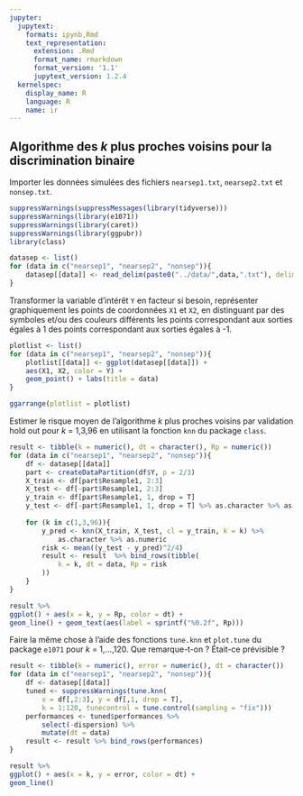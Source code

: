 ```yaml
---
jupyter:
  jupytext:
    formats: ipynb,Rmd
    text_representation:
      extension: .Rmd
      format_name: rmarkdown
      format_version: '1.1'
      jupytext_version: 1.2.4
  kernelspec:
    display_name: R
    language: R
    name: ir
---
```


Algorithme des $k$ plus proches voisins pour la discrimination binaire
---
Importer les données simulées des fichiers `nearsep1.txt`, `nearsep2.txt` et `nonsep.txt`.

```r
suppressWarnings(suppressMessages(library(tidyverse)))
suppressWarnings(library(e1071))
suppressWarnings(library(caret))
suppressWarnings(library(ggpubr))
library(class)
```

```r
datasep <- list()
for (data in c("nearsep1", "nearsep2", "nonsep")){
    datasep[[data]] <- read_delim(paste0("../data/",data,".txt"), delim = ";", col_types = "_fdd")
}
```

Transformer la variable d’intérêt `Y` en facteur si besoin, représenter graphiquement les points de coordonnées `X1` et `X2`, en distinguant par des symboles et/ou des couleurs différents les points correspondant aux sorties égales à 1 des points correspondant aux sorties égales à -1.

```r
plotlist <- list()
for (data in c("nearsep1", "nearsep2", "nonsep")){
    plotlist[[data]] <- ggplot(datasep[[data]]) +
    aes(X1, X2, color = Y) +
    geom_point() + labs(title = data)
}

ggarrange(plotlist = plotlist)
```

Estimer le risque moyen de l’algorithme $k$ plus proches voisins par validation hold out pour $k$ = 1,3,96 en utilisant la fonction `knn` du package `class`.

```r
result <- tibble(k = numeric(), dt = character(), Rp = numeric())
for (data in c("nearsep1", "nearsep2", "nonsep")){
    df <- datasep[[data]]
    part <- createDataPartition(df$Y, p = 2/3)
    X_train <- df[part$Resample1, 2:3]
    X_test <- df[-part$Resample1, 2:3]
    y_train <- df[part$Resample1, 1, drop = T]
    y_test <- df[-part$Resample1, 1, drop = T] %>% as.character %>% as.numeric
    
    for (k in c(1,3,96)){
        y_pred <- knn(X_train, X_test, cl = y_train, k = k) %>% 
            as.character %>% as.numeric
        risk <- mean((y_test - y_pred)^2/4)
        result <- result  %>% bind_rows(tibble(
            k = k, dt = data, Rp = risk
        ))
    }
}

result %>% 
ggplot() + aes(x = k, y = Rp, color = dt) + 
geom_line() + geom_text(aes(label = sprintf("%0.2f", Rp)))
```

Faire la même chose à l’aide des fonctions `tune.knn` et `plot.tune` du package `e1071` pour $k$ = 1,...,120. Que remarque-t-on ? Était-ce prévisible ?

```r
result <- tibble(k = numeric(), error = numeric(), dt = character())
for (data in c("nearsep1", "nearsep2", "nonsep")){
    df <- datasep[[data]]
    tuned <- suppressWarnings(tune.knn(
        x = df[,2:3], y = df[,1, drop = T],
        k = 1:120, tunecontrol = tune.control(sampling = "fix")))
    performances <- tuned$performances %>% 
        select(-dispersion) %>% 
        mutate(dt = data)
    result <- result %>% bind_rows(performances)
}

result %>% 
ggplot() + aes(x = k, y = error, color = dt) + 
geom_line()
```
